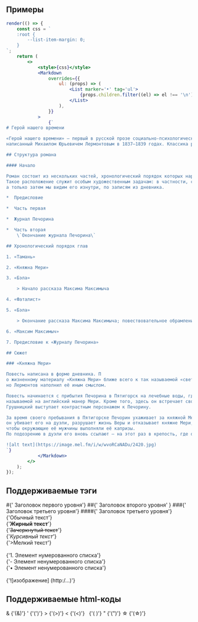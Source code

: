 ## Примеры

```jsx live
render(() => {
    const css = `
    :root {
        --list-item-margin: 0;
    }
`;
    return (
        <>
            <style>{css}</style>
            <Markdown
                overrides={{
                    ul: (props) => (
                        <List marker='•' tag='ul'>
                            {props.children.filter((el) => el !== '\n')}
                        </List>
                    ),
                }}
            >
                {`
# Герой нашего времени

«Герой нашего времени» — первый в русской прозе социально-психологический роман,
написанный Михаилом Юрьевичем Лермонтовым в 1837—1839 годах. Классика русской литературы.

## Структура романа

#### Начало

Роман состоит из нескольких частей, хронологический порядок которых нарушен.
Такое расположение служит особым художественным задачам: в частности, сначала Печорин показывается глазами Максима Максимыча,
а только затем мы видим его изнутри, по записям из дневника.

*  Предисловие

*  Часть первая

*  Журнал Печорина

*  Часть вторая
    \`Окончание журнала Печорина\`

## Хронологический порядок глав

1. «Тамань»

2. «Княжна Мери»

3. «Бэла»

    > Начало рассказа Максима Максимыча

4. «Фаталист»

5. «Бэла»

    > Окончание рассказа Максима Максимыча; повествовательное обрамление

6. «Максим Максимыч»

7. Предисловие к «Журналу Печорина»

## Сюжет

### «Княжна Мери»

Повесть написана в форме дневника. П
о жизненному материалу «Княжна Мери» ближе всего к так называемой «светской повести» 1830-х годов,
но Лермонтов наполнил её иным смыслом.

Повесть начинается с прибытия Печорина в Пятигорск на лечебные воды, где он знакомится с княгиней Лиговской и её дочерью,
называемой на английский манер Мери. Кроме того, здесь он встречает свою бывшую любовь Веру и приятеля-юнкера Грушницкого.
Грушницкий выступает контрастным персонажем к Печорину.

За время своего пребывания в Пятигорске Печорин ухаживает за княжной Мери и ссорится с Грушницким;
он убивает его на дуэли, разрушает жизнь Веры и отказывает княжне Мери, равнодушной к нему, но желавшей,
чтобы окружающие её мужчины выполняли её капризы.
По подозрению в дуэли его вновь ссылают — на этот раз в крепость, где он знакомится с Максимом Максимычем.

![alt text](https://image.mel.fm/i/w/wvoRCaNADu/2420.jpg)
`}
            </Markdown>
        </>
    );
});
```

## Поддерживаемые тэги

#{' Заголовок первого уровня'}
##{' Заголовок второго уровня' }
###{' Заголовок третьего уровня'}
####{' Заголовок третьего уровня'}
<br/>
{'Обычный текст'}<br/>
{'**Жирный текст**'}<br/>
{'~~Зачеркнутый текст~~'}<br/>
{'_Курсивный текст_'}<br/>
{'>Мелкий текст'}<br/>
<br/>
{'1. Элемент нумерованного списка'}<br/>
{'- Элемент ненумерованного списка'}<br/>
{'•  Элемент ненумерованного списка'}<br/>
<br/>
{'![изображение] (http:/...)'}

## Поддерживаемые html-коды

&amp; {'(&amp;)'}
&apos; {'(&apos;)'}
&gt; {'(&gt;)'}
&lt; {'(&lt;)'}
&nbsp; {'(&nbsp;)'}
&quot; {'(&quot;)'}
&star; {'(&star;)'}
